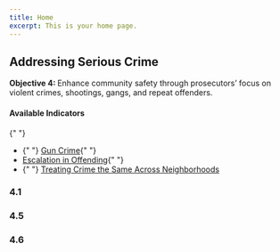 ```yaml
---
title: Home
excerpt: This is your home page.
---
```



<Section py="2|4|8|10">
  <Container>
    <Grid col="1|2" gap="4|8|12" alignItems="center">
      <Flexbox
        flexDirection="column"
        alignItems="center|flex-start"
        textAlign="center|left"
      >
        <H2 m="0" fontWeight="extrabold" lineHeight="tight">
          Addressing Serious Crime
        </H2>
        <P fontSize="xl|2xl" mt="2">
          <strong>Objective 4: </strong>Enhance community safety through
          prosecutors’ focus on violent crimes, shootings, gangs, and repeat
          offenders.
        </P>
      </Flexbox>
      <P>
        <H4 m="0">Available Indicators </H4>{" "}
        <ul>
          <li>
            {" "}
            <a href="#violent-crime-prevention"> Gun Crime</a>{" "}
          </li>
          <li>
            <a href="#escalation-in-offending"> Escalation in Offending</a>{" "}
          </li>
          <li>
            {" "}
            <a href="#treating-serious-crime">
              Treating Crime the Same Across Neighborhoods
            </a>
          </li>
        </ul>
      </P>
    </Grid>
  </Container>
</Section>

<Container>


<Section maxWidth="750px">


### 4.1

<DataWrapChart
  title="Violent Crime Prevention"
  src="https://datawrapper.dwcdn.net/YoDMw/5/"
/>

<a name="violent-crime-prevention"> </a>

<DataWrapChart src="https://datawrapper.dwcdn.net/4TWsO/" />

### 4.5

<DataWrapChart
  title="Escalation in Offending"
  src="https://datawrapper.dwcdn.net/URW8k/5/"
/>

<a name="escalation-in-offending"> </a>

<DataWrapChart src="https://datawrapper.dwcdn.net/13O2J/" />

### 4.6

<DataWrapChart
  title="Treating Crime the Same Across Neighborhoods"
  src="https://datawrapper.dwcdn.net/WdV8O/2/"
/>

<a name="treating-serious-crime"> </a>

<DataWrapChart src="https://datawrapper.dwcdn.net/PRiN4/" />

</Section>


</Container>

